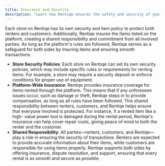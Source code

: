 ```yaml
---
title: Insurance and Security
description: "Learn how Rentiqe ensures the safety and security of your data and transactions."
---
```


Each store on Rentiqe has its own security and item policy to protect both renters and
customers. Additionally, Rentiqe insures the items listed on the platform, creating a shared
responsibility and commitment from all involved parties. As long as the platform&#39;s rules are
followed, Rentiqe serves as a safeguard for both sides by insuring items and ensuring smooth
transactions.

- **Store Security Policies**: Each store on Rentiqe can set its own security policies, which
  may include specific rules or requirements for renting items. For example, a store may
  require a security deposit or enforce conditions for proper use of equipment.
- **Platform-Wide Insurance**: Rentiqe provides insurance coverage for items rented
  through the platform. This means that if any unforeseen issues occur, such as damage
  or theft, Rentiqe steps in to provide compensation, as long as all rules have been
  followed. This shared responsibility between renters, customers, and Rentiqe helps
  ensure that everyone involved is protected. For instance, if a rented item like a high-
  value power tool is damaged during the rental period, Rentiqe&#39;s insurance can help
  cover repair costs, giving peace of mind to both the renter and the customer.
- **Shared Responsibility**: All parties—renters, customers, and Rentiqe—play a role in
  ensuring the security of transactions. Renters are expected to provide accurate
  information about their items, while customers are responsible for using items properly.
  Rentiqe supports both sides by offering insurance, dispute resolution, and support,
  ensuring that every rental is as smooth and secure as possible.
